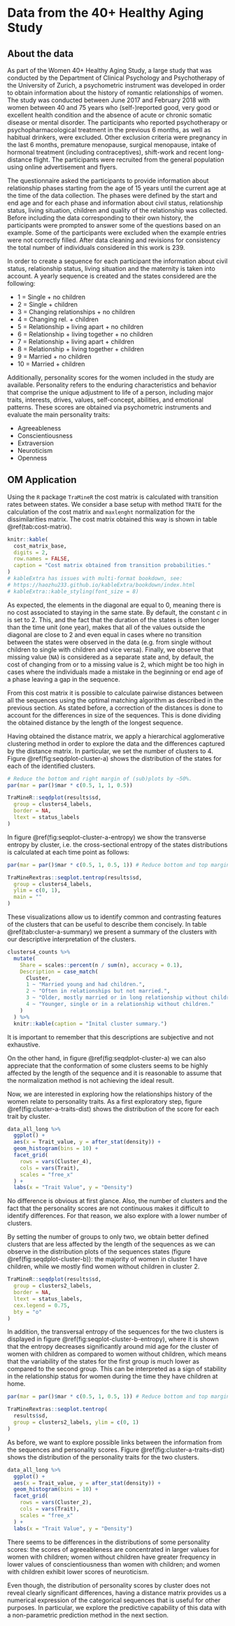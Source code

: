 # Data from the 40+ Healthy Aging Study {#data}

## About the data

As part of the Women 40+ Healthy Aging Study, a large study that was conducted by the Department of Clinical Psychology and Psychotherapy of the University of Zurich, a psychometric instrument was developed in order to obtain information about the history of romantic relationships of women. The study was conducted between June 2017 and February 2018 with women between 40 and 75 years who (self-)reported good, very good or excellent health condition and the absence of acute or chronic somatic disease or mental disorder. The participants who reported psychotherapy or psychopharmacological treatment in the previous 6 months, as well as habitual drinkers, were excluded. Other exclusion criteria were pregnancy in the last 6 months, premature menopause, surgical menopause, intake of hormonal treatment (including contraceptives), shift-work and recent long-distance flight. The participants were recruited from the general population using online advertisement and flyers.

The questionnaire asked the participants to provide information about relationship phases starting from the age of 15 years until the current age at the time of the data collection. The phases were defined by the start and end age and for each phase and information about civil status, relationship status, living situation, children and quality of the relationship was collected. Before including the data corresponding to their own history, the participants were prompted to answer some of the questions based on an example. Some of the participants were excluded when the example entries were not correctly filled. After data cleaning and revisions for consistency the total number of individuals considered in this work is 239.

In order to create a sequence for each participant the information about civil status, relationship status, living situation and the maternity is taken into account. A yearly sequence is created and the states considered are the following:

- 1 = Single + no children
- 2 = Single + children
- 3 = Changing relationships + no children
- 4 = Changing rel. + children
- 5 = Relationship + living apart + no children
- 6 = Relationship + living together + no children 
- 7 = Relationship + living apart + children
- 8 = Relationship + living together + children
- 9 = Married + no children
- 10 = Married + children

Additionally, personality scores for the women included in the study are available. 
<!-- Maybe this is worth to label as a sub-section; and if feasible expand on each with some reference. -->
Personality refers to the enduring characteristics and behavior that comprise the unique adjustment to life of a person, including major traits, interests, drives, values, self-concept, abilities, and emotional patterns. These scores are obtained via psychometric instruments and evaluate the main personality traits:

- Agreeableness
- Conscientiousness 
- Extraversion
- Neuroticism
- Openness


## OM Application {#om-application}

Using the `R` package `TraMineR` the cost matrix is calculated with transition rates between states. We consider a base setup with method `TRATE` for the calculation of the cost matrix and `maxlenght` normalization for the dissimilarities matrix. The cost matrix obtained this way is shown in table \@ref(tab:cost-matrix).

```r
knitr::kable(
  cost_matrix_base,
  digits = 2,
  row.names = FALSE,
  caption = "Cost matrix obtained from transition probabilities."
)
# kableExtra has issues with multi-format bookdown, see:
# https://haozhu233.github.io/kableExtra/bookdown/index.html
# kableExtra::kable_styling(font_size = 8)
```

As expected, the elements in the diagonal are equal to 0, meaning there is no cost associated to staying in the same state. By default, the constant $c$ in \ref{eq:transition} is set to 2. This, and the fact that the duration of the states is often longer than the time unit (one year), makes that all of the values outside the diagonal are close to 2 and even equal in cases where no transition between the states were observed in the data (e.g. from single without children to single with children and vice versa). Finally, we observe that <!-- We observe? Or was that setup intentionally? If the later consider rephrasing, e.g. "Finally note that we consider missing values as a separate ..."--> missing value (`NA`) is considered as a separate state and, by default, the cost of changing from or to a missing value is 2, which might be too high in cases where the individuals made a mistake in the beginning or end age of a phase leaving a gap in the sequence.

From this cost matrix it is possible to calculate pairwise distances between all the sequences using the optimal matching algorithm as described in the previous section. As stated before, a correction of the distances is done to account for the differences in size of the sequences. This is done dividing the obtained distance by the length of the longest sequence. 

Having obtained the distance matrix, we apply a hierarchical agglomerative clustering method <!-- Which one? Maybe just mention it and reference it for completeness. --> in order to explore the data and the differences captured by the distance matrix. In particular, we set the number of clusters to 4. <!-- Can the 4 be explained? Why start with 4? e.g. "After preliminary explorations we identified that the data clusters well in 4 meaningful groups."--> Figure \@ref(fig:seqdplot-cluster-a) shows the distribution of the states for each of the identified clusters.

```r
# Reduce the bottom and right margin of (sub)plots by ~50%.
par(mar = par()$mar * c(0.5, 1, 1, 0.5))

TraMineR::seqdplot(results$sd,
  group = clusters4_labels,
  border = NA,
  ltext = status_labels
)
```

\par <!-- Latex was not getting the paragraph break automatically -->
In figure \@ref(fig:seqplot-cluster-a-entropy) we show the transverse entropy by cluster, i.e. the cross-sectional entropy of the states distributions is calculated at each time point as follows:


\begin{equation}
\label{eq:entropy}
h(f_1, \dots, f_n) = - \sum_{i = 1}^n f_i \log(f_i).
\end{equation}

```r
par(mar = par()$mar * c(0.5, 1, 0.5, 1)) # Reduce bottom and top margin by 50%.

TraMineRextras::seqplot.tentrop(results$sd,
  group = clusters4_labels,
  ylim = c(0, 1),
  main = ""
)
```

These visualizations allow us to identify common and contrasting features of the clusters that can be useful to describe them concisely. In table \@ref(tab:cluster-a-summary) we present a summary of the clusters with our descriptive interpretation of the clusters. 

```r
clusters4_counts %>%
  mutate(
    Share = scales::percent(n / sum(n), accuracy = 0.1),
    Description = case_match(
      Cluster,
      1 ~ "Married young and had children.",
      2 ~ "Often in relationships but not married.",
      3 ~ "Older, mostly married or in long relationship without children.",
      4 ~ "Younger, single or in a relationship without children."
    )
  ) %>%
  knitr::kable(caption = "Inital cluster summary.")
```

It is important to remember that this descriptions are subjective and not exhaustive.

On the other hand, in figure \@ref(fig:seqdplot-cluster-a) we can also appreciate that the conformation of some clusters seems to be highly affected by the length of the sequence and it is reasonable to assume that the normalization method is not achieving the ideal result.

Now, we are interested in exploring how the relationships history of the women relate to personality traits. As a first exploratory step, figure \@ref(fig:cluster-a-traits-dist) shows the distribution of the score for each trait by cluster.

```r
data_all_long %>%
  ggplot() +
  aes(x = Trait_value, y = after_stat(density)) +
  geom_histogram(bins = 10) +
  facet_grid(
    rows = vars(Cluster_4),
    cols = vars(Trait),
    scales = "free_x"
  ) +
  labs(x = "Trait Value", y = "Density")
```

No difference is obvious at first glance. Also, the number of clusters and the fact that the personality scores are not continuous makes it difficult to identify differences. For that reason, we also explore with a lower number of clusters. 

By setting the number of groups to only two, we obtain better defined clusters that are less affected by the length of the sequences as we can observe in the distribution plots of the sequences states (figure \@ref(fig:seqdplot-cluster-b)): the majority of women in cluster 1 have children, while we mostly find women without children in cluster 2.

```r
TraMineR::seqdplot(results$sd,
  group = clusters2_labels,
  border = NA,
  ltext = status_labels,
  cex.legend = 0.75,
  bty = "o"
)
```

In addition, the transversal entropy of the sequences for the two clusters is displayed in figure \@ref(fig:seqplot-cluster-b-entropy), where it is shown that the entropy decreases significantly around mid age for the cluster of women with children as compared to women without children, which means that the variability of the states for the first group is much lower as compared to the second group. This can be interpreted as a sign of stability in the relationship status for women during the time they have children at home.

```r
par(mar = par()$mar * c(0.5, 1, 0.5, 1)) # Reduce bottom and top margin by 50%.

TraMineRextras::seqplot.tentrop(
  results$sd,
  group = clusters2_labels, ylim = c(0, 1)
)
```

\par

As before, we  want to explore possible links between the information from the sequences and personality scores. Figure \@ref(fig:cluster-a-traits-dist) shows the distribution of the personality traits for the two clusters.


```r
data_all_long %>%
  ggplot() +
  aes(x = Trait_value, y = after_stat(density)) +
  geom_histogram(bins = 10) +
  facet_grid(
    rows = vars(Cluster_2),
    cols = vars(Trait),
    scales = "free_x"
  ) +
  labs(x = "Trait Value", y = "Density")
```

\par

There seems to be differences in the distributions of some personality scores: the scores of agreeableness are concentrated in larger values for women with children; women without children have greater frequency in lower values of conscientiousness than women with children; and women with children exhibit lower scores of neuroticism. 

Even though, the distribution of personality scores by cluster does not reveal clearly significant differences, having a distance matrix provides us a numerical expression of the categorical sequences that is useful for other purposes. In particular, we explore the predictive capability of this data with a non-parametric prediction method in the next section.
